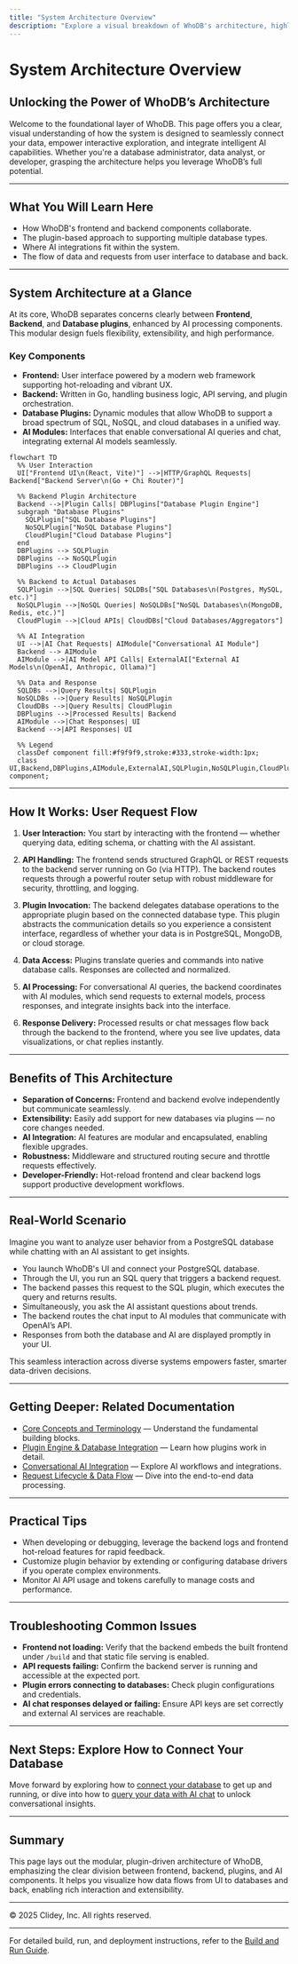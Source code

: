 ```yaml
---
title: "System Architecture Overview"
description: "Explore a visual breakdown of WhoDB's architecture, highlighting the separation of frontend and backend, plugin-based database support, AI integration points, and data flow. Understand how user requests travel from the UI to the database and how AI conversations are processed. Includes a Mermaid diagram for clarity."
---
```


# System Architecture Overview

## Unlocking the Power of WhoDB’s Architecture

Welcome to the foundational layer of WhoDB. This page offers you a clear, visual understanding of how the system is designed to seamlessly connect your data, empower interactive exploration, and integrate intelligent AI capabilities. Whether you're a database administrator, data analyst, or developer, grasping the architecture helps you leverage WhoDB’s full potential.


---

## What You Will Learn Here

- How WhoDB's frontend and backend components collaborate.
- The plugin-based approach to supporting multiple database types.
- Where AI integrations fit within the system.
- The flow of data and requests from user interface to database and back.


---

## System Architecture at a Glance

At its core, WhoDB separates concerns clearly between **Frontend**, **Backend**, and **Database plugins**, enhanced by AI processing components. This modular design fuels flexibility, extensibility, and high performance.


### Key Components
- **Frontend:** User interface powered by a modern web framework supporting hot-reloading and vibrant UX.
- **Backend:** Written in Go, handling business logic, API serving, and plugin orchestration.
- **Database Plugins:** Dynamic modules that allow WhoDB to support a broad spectrum of SQL, NoSQL, and cloud databases in a unified way.
- **AI Modules:** Interfaces that enable conversational AI queries and chat, integrating external AI models seamlessly.


```mermaid
flowchart TD
  %% User Interaction
  UI["Frontend UI\n(React, Vite)"] -->|HTTP/GraphQL Requests| Backend["Backend Server\n(Go + Chi Router)"]

  %% Backend Plugin Architecture
  Backend -->|Plugin Calls| DBPlugins["Database Plugin Engine"]
  subgraph "Database Plugins"
    SQLPlugin["SQL Database Plugins"]
    NoSQLPlugin["NoSQL Database Plugins"]
    CloudPlugin["Cloud Database Plugins"]
  end
  DBPlugins --> SQLPlugin
  DBPlugins --> NoSQLPlugin
  DBPlugins --> CloudPlugin

  %% Backend to Actual Databases
  SQLPlugin -->|SQL Queries| SQLDBs["SQL Databases\n(Postgres, MySQL, etc.)"]
  NoSQLPlugin -->|NoSQL Queries| NoSQLDBs["NoSQL Databases\n(MongoDB, Redis, etc.)"]
  CloudPlugin -->|Cloud APIs| CloudDBs["Cloud Databases/Aggregators"]

  %% AI Integration
  UI -->|AI Chat Requests| AIModule["Conversational AI Module"]
  Backend --> AIModule
  AIModule -->|AI Model API Calls| ExternalAI["External AI Models\n(OpenAI, Anthropic, Ollama)"]

  %% Data and Response
  SQLDBs -->|Query Results| SQLPlugin
  NoSQLDBs -->|Query Results| NoSQLPlugin
  CloudDBs -->|Query Results| CloudPlugin
  DBPlugins -->|Processed Results| Backend
  AIModule -->|Chat Responses| UI
  Backend -->|API Responses| UI

  %% Legend
  classDef component fill:#f9f9f9,stroke:#333,stroke-width:1px;
  class UI,Backend,DBPlugins,AIModule,ExternalAI,SQLPlugin,NoSQLPlugin,CloudPlugin,SQLDBs,NoSQLDBs,CloudDBs component;
```


---

## How It Works: User Request Flow

1. **User Interaction:** You start by interacting with the frontend — whether querying data, editing schema, or chatting with the AI assistant.

2. **API Handling:** The frontend sends structured GraphQL or REST requests to the backend server running on Go (via HTTP). The backend routes requests through a powerful router setup with robust middleware for security, throttling, and logging.

3. **Plugin Invocation:** The backend delegates database operations to the appropriate plugin based on the connected database type. This plugin abstracts the communication details so you experience a consistent interface, regardless of whether your data is in PostgreSQL, MongoDB, or cloud storage.

4. **Data Access:** Plugins translate queries and commands into native database calls. Responses are collected and normalized.

5. **AI Processing:** For conversational AI queries, the backend coordinates with AI modules, which send requests to external models, process responses, and integrate insights back into the interface.

6. **Response Delivery:** Processed results or chat messages flow back through the backend to the frontend, where you see live updates, data visualizations, or chat replies instantly.


---

## Benefits of This Architecture

- **Separation of Concerns:** Frontend and backend evolve independently but communicate seamlessly.
- **Extensibility:** Easily add support for new databases via plugins — no core changes needed.
- **AI Integration:** AI features are modular and encapsulated, enabling flexible upgrades.
- **Robustness:** Middleware and structured routing secure and throttle requests effectively.
- **Developer-Friendly:** Hot-reload frontend and clear backend logs support productive development workflows.


---

## Real-World Scenario

Imagine you want to analyze user behavior from a PostgreSQL database while chatting with an AI assistant to get insights.

- You launch WhoDB's UI and connect your PostgreSQL database.
- Through the UI, you run an SQL query that triggers a backend request.
- The backend passes this request to the SQL plugin, which executes the query and returns results.
- Simultaneously, you ask the AI assistant questions about trends.
- The backend routes the chat input to AI modules that communicate with OpenAI’s API.
- Responses from both the database and AI are displayed promptly in your UI.

This seamless interaction across diverse systems empowers faster, smarter data-driven decisions.


---

## Getting Deeper: Related Documentation

- [Core Concepts and Terminology](/overview/architecture-concepts-group/core-concepts-and-terminology) — Understand the fundamental building blocks.
- [Plugin Engine & Database Integration](/concepts/architecture-overview/plugin-engine) — Learn how plugins work in detail.
- [Conversational AI Integration](/concepts/integration-patterns/ai-integration) — Explore AI workflows and integrations.
- [Request Lifecycle & Data Flow](/concepts/architecture-overview/data-flow) — Dive into the end-to-end data processing.


---

## Practical Tips

- When developing or debugging, leverage the backend logs and frontend hot-reload features for rapid feedback.
- Customize plugin behavior by extending or configuring database drivers if you operate complex environments.
- Monitor AI API usage and tokens carefully to manage costs and performance.


---

## Troubleshooting Common Issues

- **Frontend not loading:** Verify that the backend embeds the built frontend under `/build` and that static file serving is enabled.
- **API requests failing:** Confirm the backend server is running and accessible at the expected port.
- **Plugin errors connecting to databases:** Check plugin configurations and credentials.
- **AI chat responses delayed or failing:** Ensure API keys are set correctly and external AI services are reachable.


---

## Next Steps: Explore How to Connect Your Database

Move forward by exploring how to [connect your database](/guides/essential-workflows/connecting-to-your-database) to get up and running, or dive into how to [query your data with AI chat](/guides/ai-and-natural-language/conversational-queries-and-ai-models) to unlock conversational insights.


---

## Summary

This page lays out the modular, plugin-driven architecture of WhoDB, emphasizing the clear division between frontend, backend, plugins, and AI components. It helps you visualize how data flows from UI to databases and back, enabling rich interaction and extensibility.



---

© 2025 Clidey, Inc. All rights reserved.

---

For detailed build, run, and deployment instructions, refer to the [Build and Run Guide](../../BUILD_AND_RUN.md).